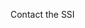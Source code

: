 <!-- Got any organisation information on where to learn R or Python? Does your institute run carpentries training or data science help? Include it below. -->

Contact the SSI
